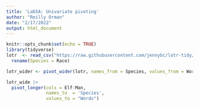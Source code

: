 ```yaml
---
title: 'Lab5A: Univariate pivoting'
author: "Reilly Orman"
date: "2/17/2022"
output: html_document
---
```


```r
knitr::opts_chunk$set(echo = TRUE)
library(tidyverse)
lotr  <- read_csv("https://raw.githubusercontent.com/jennybc/lotr-tidy/master/data/lotr_tidy.csv") |> 
  rename(Species = Race)
```

```r
lotr_wider <- pivot_wider(lotr, names_from = Species, values_from = Words)
```

```r
lotr_wide |> 
  pivot_longer(cols = Elf:Man, 
               names_to  = 'Species', 
               values_to = "Words")
```

